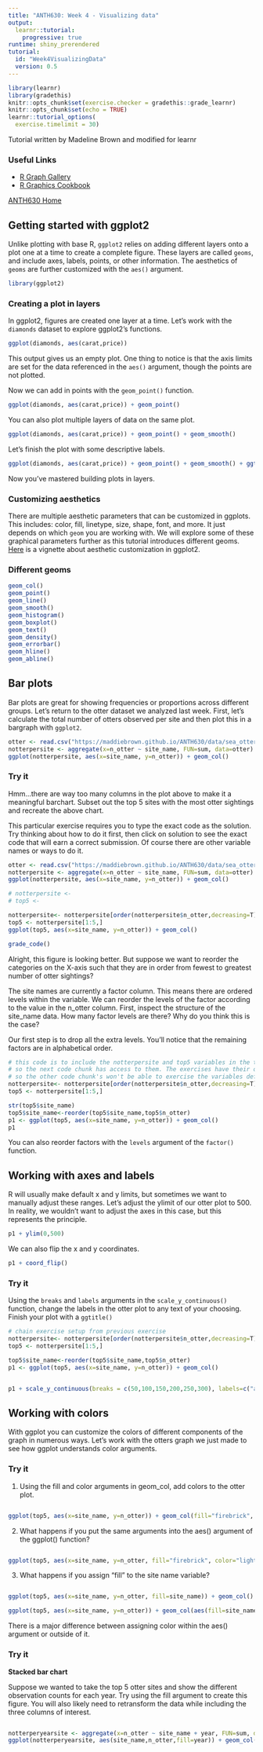 ```yaml
---
title: "ANTH630: Week 4 - Visualizing data"
output: 
  learnr::tutorial:
    progressive: true
runtime: shiny_prerendered
tutorial:
  id: "Week4VisualizingData"
  version: 0.5
---
```


```r
library(learnr)
library(gradethis)
knitr::opts_chunk$set(exercise.checker = gradethis::grade_learnr)
knitr::opts_chunk$set(echo = TRUE)
learnr::tutorial_options(
  exercise.timelimit = 30)
```

Tutorial written by Madeline Brown and modified for learnr

### Useful Links
* [R Graph Gallery](https://www.r-graph-gallery.com/)
* [R Graphics Cookbook](https://r-graphics.org/)

<a class="btn btn-primary btn-sm" href="https://maddiebrown.github.io/ANTH630/ANTH630syllabus.html" role="button">ANTH630 Home</a>


## Getting started with ggplot2

Unlike plotting with base R, `ggplot2` relies on adding different layers onto a plot one at a time to create a complete figure. These layers are called `geoms`, and include axes, labels, points, or other information. The aesthetics of `geoms` are further customized with the `aes()` argument. 

```r
library(ggplot2)
```

### Creating a plot in layers

In ggplot2, figures are created one layer at a time. Let's work with the `diamonds` dataset to explore ggplot2's functions.

```r
ggplot(diamonds, aes(carat,price))
```

This output gives us an empty plot. One thing to notice is that the axis limits are set for the data referenced in the `aes()` argument, though the points are not plotted.

Now we can add in points with the `geom_point()` function.
```r
ggplot(diamonds, aes(carat,price)) + geom_point()
```

You can also plot multiple layers of data on the same plot.
```r

ggplot(diamonds, aes(carat,price)) + geom_point() + geom_smooth()

```

Let's finish the plot with some descriptive labels.

```r

ggplot(diamonds, aes(carat,price)) + geom_point() + geom_smooth() + ggtitle("Diamond prices by carat") + labs(x="Carat", y="Price (USD)")

```

Now you've mastered building plots in layers.

### Customizing aesthetics 
There are multiple aesthetic parameters that can be customized in ggplots. This includes: color, fill, linetype, size, shape, font, and more. It just depends on which `geom` you are working with. We will explore some of these graphical parameters further as this tutorial introduces different geoms. [Here](https://ggplot2.tidyverse.org/articles/ggplot2-specs.html) is a vignette about aesthetic customization in ggplot2.


### Different geoms

```r

geom_col()
geom_point()
geom_line()
geom_smooth()
geom_histogram()
geom_boxplot()
geom_text()
geom_density()
geom_errorbar()
geom_hline()
geom_abline()

```

## Bar plots

Bar plots are great for showing frequencies or proportions across different groups. Let's return to the otter dataset we analyzed last week. First, let's calculate the total number of otters observed per site and then plot this in a bargraph with `ggplot2`.
```r
otter <- read.csv("https://maddiebrown.github.io/ANTH630/data/sea_otter_counts_2017&2018_CLEANDATA.csv")
notterpersite <- aggregate(x=n_otter ~ site_name, FUN=sum, data=otter)
ggplot(notterpersite, aes(x=site_name, y=n_otter)) + geom_col()
```

### Try it
Hmm...there are way too many columns in the plot above to make it a meaningful barchart. Subset out the top 5 sites with the most otter sightings and recreate the above chart. 

This particular exercise requires you to type the exact code as the solution. Try thinking about how to do it first, then click on solution to see the exact code that will earn a correct submission. Of course there are other variable names or ways to do it.
```r
otter <- read.csv("https://maddiebrown.github.io/ANTH630/data/sea_otter_counts_2017&2018_CLEANDATA.csv")
notterpersite <- aggregate(x=n_otter ~ site_name, FUN=sum, data=otter)
ggplot(notterpersite, aes(x=site_name, y=n_otter)) + geom_col()
```

```r
# notterpersite <-
# top5 <-
```

```r
notterpersite<- notterpersite[order(notterpersite$n_otter,decreasing=T),]
top5 <- notterpersite[1:5,]
ggplot(top5, aes(x=site_name, y=n_otter)) + geom_col()
```

```r
grade_code()
```


Alright, this figure is looking better. But suppose we want to reorder the categories on the X-axis such that they are in order from fewest to greatest number of otter sightings?

The site names are currently a factor column. This means there are ordered levels within the variable. We can reorder the levels of the factor according to the value in the n_otter column. First, inspect the structure of the site_name data. How many factor levels are there? Why do you think this is the case? 

Our first step is to drop all the extra levels. You'll notice that the remaining factors are in alphabetical order. 

```r
# this code is to include the notterpersite and top5 variables in the tutorial's R session 
# so the next code chunk has access to them. The exercises have their own R session
# so the other code chunk's won't be able to exercise the variables defined there.
notterpersite<- notterpersite[order(notterpersite$n_otter,decreasing=T),]
top5 <- notterpersite[1:5,]
```

```r
str(top5$site_name)
top5$site_name<-reorder(top5$site_name,top5$n_otter)
p1 <- ggplot(top5, aes(x=site_name, y=n_otter)) + geom_col()
p1
```

You can also reorder factors with the `levels` argument of the `factor()` function.

## Working with axes and labels

R will usually make default x and y limits, but sometimes we want to manually adjust these ranges. Let's adjust the ylimit of our otter plot to 500. In reality, we wouldn't want to adjust the axes in this case, but this represents the principle.

```r
p1 + ylim(0,500)
```

We can also flip the x and y coordinates. 
```r
p1 + coord_flip()

```

### Try it {data-allow-skip=TRUE}

Using the `breaks` and `labels` arguments in the `scale_y_continuous()` function, change the labels in the otter plot to any text of your choosing. Finish your plot with a `ggtitle()`

```r
# chain exercise setup from previous exercise
notterpersite<- notterpersite[order(notterpersite$n_otter,decreasing=T),]
top5 <- notterpersite[1:5,]

top5$site_name<-reorder(top5$site_name,top5$n_otter)
p1 <- ggplot(top5, aes(x=site_name, y=n_otter)) + geom_col()
```

```r

```

```r
p1 + scale_y_continuous(breaks = c(50,100,150,200,250,300), labels=c("a few","some","more","a bunch","a lot","a ton")) + ggtitle("Otter Counts")
```

## Working with colors

With ggplot you can customize the colors of different components of the graph in numerous ways. Let's work with the otters graph we just made to see how ggplot understands color arguments.

### Try it {data-allow-skip=TRUE}

1. Using the fill and color arguments in geom_col, add colors to the otter plot.

```r

```

```r
ggplot(top5, aes(x=site_name, y=n_otter)) + geom_col(fill="firebrick", color="lightsalmon2")
```

2. What happens if you put the same arguments into the aes() argument of the ggplot() function?

```r

```

```r
ggplot(top5, aes(x=site_name, y=n_otter, fill="firebrick", color="lightsalmon2")) + geom_col()
```

3. What happens if you assign "fill" to the site name variable?

```r

```

```r
ggplot(top5, aes(x=site_name, y=n_otter, fill=site_name)) + geom_col()

ggplot(top5, aes(x=site_name, y=n_otter)) + geom_col(aes(fill=site_name))
```

There is a major difference between assigning color within the aes() argument or outside of it.

### Try it {data-allow-skip=TRUE}
**Stacked bar chart**

Suppose we wanted to take the top 5 otter sites and show the different observation counts for each year. Try using the fill argument to create this figure. You will also likely need to retransform the data while including the three columns of interest.

```r

```

```r
notterperyearsite <- aggregate(x=n_otter ~ site_name + year, FUN=sum, data=otter)
ggplot(notterperyearsite, aes(site_name,n_otter,fill=year)) + geom_col()
```